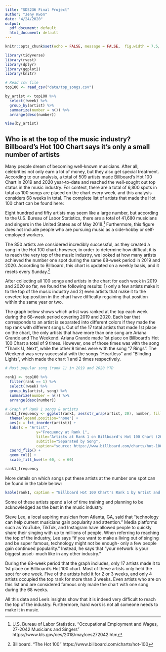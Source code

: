 ```yaml
---
title: "SDS236 Final Project"
author: "Jeny Kwon"
date: "4/24/2020"
output:
  pdf_document: default
  html_document: default
---
```


```r
knitr::opts_chunk$set(echo = FALSE, message = FALSE,  fig.width = 7.5, fig.height = 3.5)

library(tidyverse)
library(rvest)
library(dplyr)
library(ggplot2)
library(knitr)
```

```r
# Read csv file
top100 <- read_csv("data/top_songs.csv")
```


```r
by_artist <- top100 %>% 
  select(!week) %>% 
  group_by(artist) %>% 
  summarize(number = n()) %>%
  arrange(desc(number))

View(by_artist)
```

## Who is at the top of the music industry? Billboard's Hot 100 Chart says it's only a small number of artists

Many people dream of becoming well-known musicians. After all, celebrities not only earn a lot of money, but they also get special treatment. According to our analysis, a total of 509 artists made Billboard's Hot 100 Chart in 2019 and 2020 year-to-date and reached the well-sought out top status in the music industry. For context, there are a total of 6,800 spots in total as 100 songs are placed on the chart every week, and this analysis considers 68 weeks in total. The complete list of artists that made the Hot 100 chart can be found here: 

Eight hundred and fifty artists may seem like a large number, but according to the U.S. Bureau of Labor Statistics, there are a total of 41,680 musicians and singers in the United States as of May 2018.^[U.S. Bureau of Labor Statistics. "Occupational Employment and Wages, 27-2042 Musicians and Singers" https://www.bls.gov/oes/2018/may/oes272042.htm] Furthermore, this figure does not include people who are pursuing music as a side-hobby or self-employed workers. 

The 850 artists are considered incredibly successful, as they created a song in the Hot 100 chart; however, in order to determine how difficult it is to reach the very top of the music industry, we looked at how many artists achieved the number one spot during the same 68-week period in 2019 and 2020. According to Billboard, this chart is updated on a weekly basis, and it resets every Sunday.^[Billboard. “The Hot 100” https://www.billboard.com/charts/hot-100]

After collecting all 100 songs and artists in the chart for each week in 2019 and 2020 so far, we found the following results: 1) only a few artists make it to the top of the music industry and 2) even artists that make it to the coveted top position in the chart have difficulty regaining that position within the same year or two.  

The graph below shows which artist was ranked at the top each week during the 68-week period covering 2019 and 2020. Each bar that corresponds to an artist is separated into different colors if they made the top rank with different songs. Out of the 17 total artists that made 1st place on the chart, the only artists that have more than one song are Ariana Grande and The Weekend. Ariana Grande made 1st place on Billboard’s Hot 100 Chart a total of 9 times. However, one of those times was with the song “Thank U, Next”, while the other 8 times were with the song “7 Rings”. The Weekend was very successful with the songs “Heartless” and “Blinding Lights”, which made the chart 1 and 2 times respectively.

```r
# Most popular song (rank 1) in 2019 and 2020 YTD

rank1 <- top100 %>% 
  filter(rank == 1) %>% 
  select(!week) %>% 
  group_by(artist, song) %>% 
  summarize(number = n()) %>%
  arrange(desc(number))

# Graph of Rank 1 songs & artists
rank1_frequency <- ggplot(rank1, aes(str_wrap(artist, 20), number, fill = song)) +
  theme(legend.position="none") +
  aes(x = fct_inorder(artist)) +
  labs(x = "Artist", 
              y="Frequency at Rank 1",
              title="Artists at Rank 1 on Billboard's Hot 100 Chart (2019-2020 YTD)",
              subtitle="Separated by Song",
              caption="source: https://www.billboard.com/charts/hot-100. 68 weeks") + 
  coord_flip() +
  geom_col() +
  scale_fill_hue(l= 60, c = 60) 

rank1_frequency
```

\pagebreak

More details on which songs put these artists at the number one spot can be found in the table below: 

```r
kable(rank1, caption = "Billboard Hot 100 Chart's Rank 1 by Artist and Song (2019-2020 YTD)")
```

Some of these artists spend a lot of time training and planning to be acknowledged as the best in the music industry. 


Steve Lee, a local aspiring musician from Atlanta, GA, said that “technology can help current musicians gain popularity and attention.” Media platforms such as YouTube, TikTok, and Instagram have allowed people to quickly share their singing with up to millions of people. When referring to reaching the top of the industry, Lee says “if you want to make a living out of singing and be super famous, technology might not be enough- only a few people gain continued popularity.” Instead, he says that “your network is your biggest asset- much like in any other industry.” 


During the 68-week period that the graph includes, only 17 artists made it to 1st place on Billboard’s Hot 100 chart. Most of these artists only held the spot for one week. Five of the artists held it for 2 or 3 weeks, and only 4 artists occupied the top rank for more than 3 weeks. Even artists who are on this list and are considered famous only made the chart with one song during the 68 weeks. 

All this data and Lee’s insights show that it is indeed very difficult to reach the top of the industry. Furthermore, hard work is not all someone needs to make it in music. 


